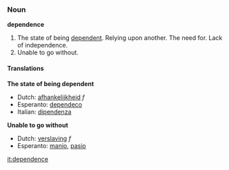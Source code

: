 ===Noun===
'''dependence'''

#<!--NStateOfReliance-->The state of being [[dependent]]. Relying upon another. The need for. Lack of independence.
#<!--Addiction-->Unable to go without.

====Translations====
<!--NStateOfReliance--> '''The state of being dependent'''
{{top}}
*Dutch: [[afhankelijkheid]] ''f''
*Esperanto: [[dependeco]]
*Italian: [[dipendenza]]
{{mid}}
{{bottom}}

<!--Addiction--> '''Unable to go without'''
{{top}}
*Dutch: [[verslaving]] ''f''
*Esperanto: [[manio]], [[pasio]]
{{mid}}
{{bottom}}

[[it:dependence]]